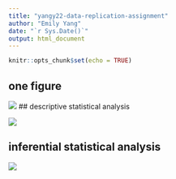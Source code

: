 ```yaml
---
title: "yangy22-data-replication-assignment"
author: "Emily Yang"
date: "`r Sys.Date()`"
output: html_document
---
```


```r
knitr::opts_chunk$set(echo = TRUE)
```

## one figure
 <img src="Fig 2.png">
## descriptive statistical analysis

<img src="Fig 4B.png">

## inferential statistical analysis 

<img src="Fig 6 C-E.png">